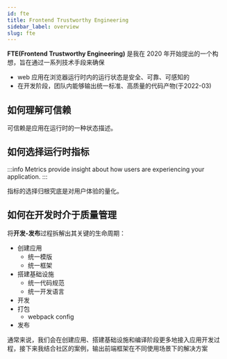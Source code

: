 ```yaml
---
id: fte
title: Frontend Trustworthy Engineering
sidebar_label: overview
slug: fte
---
```


**FTE(Frontend Trustworthy Engineering)** 是我在 2020 年开始提出的一个构想，旨在通过一系列技术手段来确保
- web 应用在浏览器运行时内的运行状态是安全、可靠、可感知的
- 在开发阶段，团队内能够输出统一标准、高质量的代码产物(于2022-03)

## 如何理解可信赖

可信赖是应用在运行时的一种状态描述。

## 如何选择运行时指标

:::info
Metrics provide insight about how users are experiencing your application.
:::

指标的选择归根究底是对用户体验的量化。


## 如何在开发时介于质量管理

将**开发-发布**过程拆解出其关键的生命周期：

- 创建应用
  - 统一模版
  - 统一框架
- 搭建基础设施
  - 统一代码规范
  - 统一开发语言
- 开发
- 打包
  - webpack config
- 发布

通常来说，我们会在创建应用、搭建基础设施和编译阶段更多地接入应用开发过程，接下来我结合社区的案例，输出前端框架在不同使用场景下的解决方案
